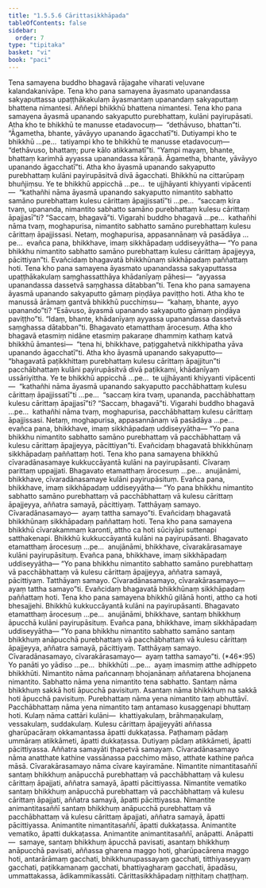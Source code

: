 ```yaml
---
title: "1.5.5.6 Cārittasikkhāpada"
tableOfContents: false
sidebar:
  order: 7
type: "tipitaka"
basket: "vi"
book: "paci"
---
```



<DynamicBreadcrumb />

<Division number="294" book="paci">

<Paragraph number="932" book="paci">
Tena samayena buddho bhagavā rājagahe viharati veḷuvane kalandakanivāpe. Tena kho pana samayena āyasmato upanandassa sakyaputtassa upaṭṭhākakulaṃ āyasmantaṃ upanandaṃ sakyaputtaṃ bhattena nimantesi. Aññepi bhikkhū bhattena nimantesi. Tena kho pana samayena āyasmā upanando sakyaputto purebhattaṃ, kulāni payirupāsati. Atha kho te bhikkhū te manusse etadavocuṃ—  “dethāvuso, bhattan”ti. “Āgametha, bhante, yāvāyyo upanando āgacchatī”ti. Dutiyampi kho te bhikkhū …pe…  tatiyampi kho te bhikkhū te manusse etadavocuṃ—  “dethāvuso, bhattaṃ; pure kālo atikkamatī”ti. “Yampi mayaṃ, bhante, bhattaṃ karimhā ayyassa upanandassa kāraṇā. Āgametha, bhante, yāvāyyo upanando āgacchatī”ti.
</Paragraph>

<Paragraph number="933" book="paci">
Atha kho āyasmā upanando sakyaputto purebhattaṃ kulāni payirupāsitvā divā āgacchati. Bhikkhū na cittarūpaṃ bhuñjiṃsu. Ye te bhikkhū appicchā …pe…  te ujjhāyanti khiyyanti vipācenti—  “kathañhi nāma āyasmā upanando sakyaputto nimantito sabhatto samāno purebhattaṃ kulesu cārittaṃ āpajjissatī”ti …pe…  “saccaṃ kira tvaṃ, upananda, nimantito sabhatto samāno purebhattaṃ kulesu cārittaṃ āpajjasī”ti? “Saccaṃ, bhagavā”ti. Vigarahi buddho bhagavā …pe…  kathañhi nāma tvaṃ, moghapurisa, nimantito sabhatto samāno purebhattaṃ kulesu cārittaṃ āpajjissasi. Netaṃ, moghapurisa, appasannānaṃ vā pasādāya …pe…  evañca pana, bhikkhave, imaṃ sikkhāpadaṃ uddiseyyātha—
</Paragraph>

<Paragraph number="934" book="paci">
<Emphasis>“Yo pana bhikkhu nimantito sabhatto samāno purebhattaṃ kulesu cārittaṃ āpajjeyya, pācittiyan”</Emphasis>ti.
</Paragraph>

<Paragraph number="935" book="paci">
Evañcidaṃ bhagavatā bhikkhūnaṃ sikkhāpadaṃ paññattaṃ hoti.
</Paragraph>

</Division>
<Division number="295" book="paci">

<Paragraph number="936" book="paci">
Tena kho pana samayena āyasmato upanandassa sakyaputtassa upaṭṭhākakulaṃ saṃghassatthāya khādanīyaṃ pāhesi—  “ayyassa upanandassa dassetvā saṃghassa dātabban”ti. Tena kho pana samayena āyasmā upanando sakyaputto gāmaṃ piṇḍāya paviṭṭho hoti. Atha kho te manussā ārāmaṃ gantvā bhikkhū pucchiṃsu—  “kahaṃ, bhante, ayyo upanando”ti? “Esāvuso, āyasmā upanando sakyaputto gāmaṃ piṇḍāya paviṭṭho”ti. “Idaṃ, bhante, khādanīyaṃ ayyassa upanandassa dassetvā saṃghassa dātabban”ti. Bhagavato etamatthaṃ ārocesuṃ. Atha kho bhagavā etasmiṃ nidāne etasmiṃ pakaraṇe dhammiṃ kathaṃ katvā bhikkhū āmantesi—  “tena hi, bhikkhave, paṭiggahetvā nikkhipatha yāva upanando āgacchatī”ti.
</Paragraph>

<Paragraph number="937" book="paci">
Atha kho āyasmā upanando sakyaputto—  “bhagavatā paṭikkhittaṃ purebhattaṃ kulesu cārittaṃ āpajjitun”ti pacchābhattaṃ kulāni payirupāsitvā divā paṭikkami, khādanīyaṃ ussāriyittha. Ye te bhikkhū appicchā …pe…  te ujjhāyanti khiyyanti vipācenti—  “kathañhi nāma āyasmā upanando sakyaputto pacchābhattaṃ kulesu cārittaṃ āpajjissatī”ti …pe…  “saccaṃ kira tvaṃ, upananda, pacchābhattaṃ kulesu cārittaṃ āpajjasī”ti? “Saccaṃ, bhagavā”ti. Vigarahi buddho bhagavā …pe…  kathañhi nāma tvaṃ, moghapurisa, pacchābhattaṃ kulesu cārittaṃ āpajjissasi. Netaṃ, moghapurisa, appasannānaṃ vā pasādāya …pe…  evañca pana, bhikkhave, imaṃ sikkhāpadaṃ uddiseyyātha—
</Paragraph>

<Paragraph number="938" book="paci">
<Emphasis>“Yo pana bhikkhu nimantito sabhatto samāno purebhattaṃ vā pacchābhattaṃ vā kulesu cārittaṃ āpajjeyya, pācittiyan”</Emphasis>ti.
</Paragraph>

<Paragraph number="939" book="paci">
Evañcidaṃ bhagavatā bhikkhūnaṃ sikkhāpadaṃ paññattaṃ hoti.
</Paragraph>

</Division>
<Division number="296" book="paci">

<Paragraph number="940" book="paci">
Tena kho pana samayena bhikkhū cīvaradānasamaye kukkuccāyantā kulāni na payirupāsanti. Cīvaraṃ parittaṃ uppajjati. Bhagavato etamatthaṃ ārocesuṃ …pe…  anujānāmi, bhikkhave, cīvaradānasamaye kulāni payirupāsituṃ. Evañca pana, bhikkhave, imaṃ sikkhāpadaṃ uddiseyyātha—
</Paragraph>

<Paragraph number="941" book="paci">
<Emphasis>“Yo pana bhikkhu nimantito sabhatto samāno purebhattaṃ vā pacchābhattaṃ vā kulesu cārittaṃ āpajjeyya, aññatra samayā, pācittiyaṃ. Tatthāyaṃ samayo. Cīvaradānasamayo—  ayaṃ tattha samayo”</Emphasis>ti.
</Paragraph>

<Paragraph number="942" book="paci">
Evañcidaṃ bhagavatā bhikkhūnaṃ sikkhāpadaṃ paññattaṃ hoti.
</Paragraph>

</Division>
<Division number="297" book="paci">

<Paragraph number="943" book="paci">
Tena kho pana samayena bhikkhū cīvarakammaṃ karonti, attho ca hoti sūciyāpi suttenapi satthakenapi. Bhikkhū kukkuccāyantā kulāni na payirupāsanti. Bhagavato etamatthaṃ ārocesuṃ …pe…  anujānāmi, bhikkhave, cīvarakārasamaye kulāni payirupāsituṃ. Evañca pana, bhikkhave, imaṃ sikkhāpadaṃ uddiseyyātha—
</Paragraph>

<Paragraph number="944" book="paci">
<Emphasis>“Yo pana bhikkhu nimantito sabhatto samāno purebhattaṃ vā pacchābhattaṃ vā kulesu cārittaṃ āpajjeyya, aññatra samayā, pācittiyaṃ</Emphasis>. <Emphasis>Tatthāyaṃ samayo. Cīvaradānasamayo, cīvarakārasamayo—  ayaṃ tattha samayo”</Emphasis>ti.
</Paragraph>

<Paragraph number="945" book="paci">
Evañcidaṃ bhagavatā bhikkhūnaṃ sikkhāpadaṃ paññattaṃ hoti.
</Paragraph>

</Division>
<Division number="298" book="paci">

<Paragraph number="946" book="paci">
Tena kho pana samayena bhikkhū gilānā honti, attho ca hoti bhesajjehi. Bhikkhū kukkuccāyantā kulāni na payirupāsanti. Bhagavato etamatthaṃ ārocesuṃ …pe…  anujānāmi, bhikkhave, santaṃ bhikkhuṃ āpucchā kulāni payirupāsituṃ. Evañca pana, bhikkhave, imaṃ sikkhāpadaṃ uddiseyyātha—
</Paragraph>

</Division>
<Division number="299" book="paci">

<Paragraph number="947" book="paci">
<Emphasis>“Yo pana bhikkhu nimantito sabhatto samāno santaṃ bhikkhuṃ anāpucchā purebhattaṃ vā pacchābhattaṃ vā kulesu cārittaṃ āpajjeyya, aññatra samayā, pācittiyaṃ. Tatthāyaṃ samayo. Cīvaradānasamayo, cīvarakārasamayo—  ayaṃ tattha samayo”</Emphasis>ti. (*46*:<Emphasis>95</Emphasis>)
</Paragraph>

</Division>
<Division number="300" book="paci">

<Paragraph number="948" book="paci">
<Emphasis>Yo panā</Emphasis>ti yo yādiso …pe…  <Emphasis>bhikkhū</Emphasis>ti …pe…  ayaṃ imasmiṃ atthe adhippeto bhikkhūti.
</Paragraph>

<Paragraph number="949" book="paci">
<Emphasis>Nimantito</Emphasis> nāma pañcannaṃ bhojanānaṃ aññatarena bhojanena nimantito.
</Paragraph>

<Paragraph number="950" book="paci">
<Emphasis>Sabhatto</Emphasis> nāma yena nimantito tena sabhatto.
</Paragraph>

<Paragraph number="951" book="paci">
<Emphasis>Santaṃ</Emphasis> nāma bhikkhuṃ sakkā hoti āpucchā pavisituṃ.
</Paragraph>

<Paragraph number="952" book="paci">
<Emphasis>Asantaṃ</Emphasis> nāma bhikkhuṃ na sakkā hoti āpucchā pavisituṃ.
</Paragraph>

<Paragraph number="953" book="paci">
<Emphasis>Purebhattaṃ</Emphasis> nāma yena nimantito taṃ abhuttāvī.
</Paragraph>

<Paragraph number="954" book="paci">
<Emphasis>Pacchābhattaṃ</Emphasis> nāma yena nimantito taṃ antamaso kusaggenapi bhuttaṃ hoti.
</Paragraph>

<Paragraph number="955" book="paci">
<Emphasis>Kulaṃ</Emphasis> nāma cattāri kulāni—  khattiyakulaṃ, brāhmaṇakulaṃ, vessakulaṃ, suddakulaṃ.
</Paragraph>

<Paragraph number="956" book="paci">
<Emphasis>Kulesu cārittaṃ āpajjeyyā</Emphasis>ti aññassa gharūpacāraṃ okkamantassa āpatti dukkaṭassa. Paṭhamaṃ pādaṃ ummāraṃ atikkāmeti, āpatti dukkaṭassa. Dutiyaṃ pādaṃ atikkāmeti, āpatti pācittiyassa.
</Paragraph>

<Paragraph number="957" book="paci">
<Emphasis>Aññatra samayā</Emphasis>ti ṭhapetvā samayaṃ.
</Paragraph>

<Paragraph number="958" book="paci">
<Emphasis>Cīvaradānasamayo</Emphasis> nāma anatthate kathine vassānassa pacchimo māso, atthate kathine pañca māsā.
</Paragraph>

<Paragraph number="959" book="paci">
<Emphasis>Cīvarakārasamayo</Emphasis> nāma cīvare kayiramāne.
</Paragraph>

</Division>
<Division number="301" book="paci">

<Paragraph number="960" book="paci">
Nimantite nimantitasaññī santaṃ bhikkhuṃ anāpucchā purebhattaṃ vā pacchābhattaṃ vā kulesu cārittaṃ āpajjati, aññatra samayā, āpatti pācittiyassa. Nimantite vematiko santaṃ bhikkhuṃ anāpucchā purebhattaṃ vā pacchābhattaṃ vā kulesu cārittaṃ āpajjati, aññatra samayā, āpatti pācittiyassa. Nimantite animantitasaññī santaṃ bhikkhuṃ anāpucchā purebhattaṃ vā pacchābhattaṃ vā kulesu cārittaṃ āpajjati, aññatra samayā, āpatti pācittiyassa.
</Paragraph>

<Paragraph number="961" book="paci">
Animantite nimantitasaññī, āpatti dukkaṭassa. Animantite vematiko, āpatti dukkaṭassa. Animantite animantitasaññī, anāpatti.
</Paragraph>

</Division>
<Division number="302" book="paci">

<Paragraph number="962" book="paci">
Anāpatti—  samaye, santaṃ bhikkhuṃ āpucchā pavisati, asantaṃ bhikkhuṃ anāpucchā pavisati, aññassa gharena maggo hoti, gharūpacārena maggo hoti, antarārāmaṃ gacchati, bhikkhunupassayaṃ gacchati, titthiyaseyyaṃ gacchati, paṭikkamanaṃ gacchati, bhattiyagharaṃ gacchati, āpadāsu, ummattakassa, ādikammikassāti.

</Paragraph>
</Division>

<Paragraph number="963" type="center" book="paci">
Cārittasikkhāpadaṃ niṭṭhitaṃ chaṭṭhaṃ.
</Paragraph>